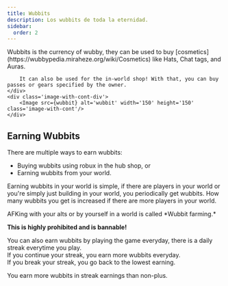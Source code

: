```yaml
---
title: Wubbits
description: Los wubbits de toda la eternidad.
sidebar:
  order: 2
---
```


<div class="page-cont-with-image">
    <div class='cont-with-image'>
        Wubbits is the currency of wubby, they can be used to buy [cosmetics](https://wubbypedia.miraheze.org/wiki/Cosmetics)
        like Hats, Chat tags, and Auras. 

        It can also be used for the in-world shop! With that, you can buy passes or gears specified by the owner.
    </div>
    <div class='image-with-cont-div'>
        <Image src={wubbit} alt='wubbit' width='150' height='150' class='image-with-cont'/>
    </div>
</div>

## Earning Wubbits

There are multiple ways to earn wubbits:
- Buying wubbits using robux in the hub shop,
or
- Earning wubbits from your world.

Earning wubbits in your world is simple, if there are players in your world or you're simply just
building in your world, you periodically get wubbits. How many wubbits you get is increased if
there are more players in your world.

<Aside type='danger' title='Warning'>
AFKing with your alts or by yourself in a world is called *Wubbit farming.*

**This is highly prohibited and is bannable!**
</Aside>

You can also earn wubbits by playing the game everyday, there is a daily streak everytime you play.\
If you continue your streak, you earn more wubbits everyday.\
If you break your streak, you go back to the lowest earning.

<Aside title='Plus Benefits'>
You earn more wubbits in streak earnings than non-plus.
</Aside>
